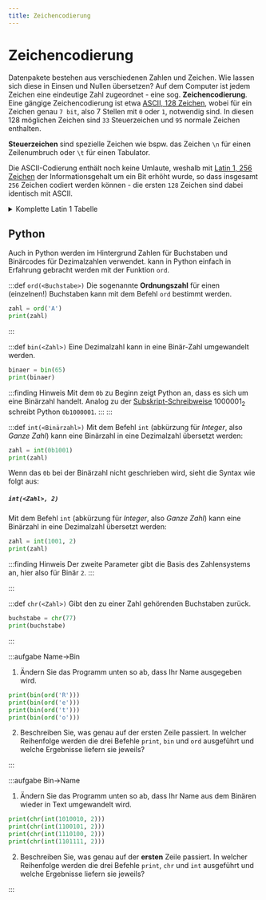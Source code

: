```yaml
---
title: Zeichencodierung
---
```



# Zeichencodierung

Datenpakete bestehen aus verschiedenen Zahlen und Zeichen. Wie lassen sich diese in Einsen und Nullen übersetzen? Auf dem Computer ist jedem Zeichen eine eindeutige Zahl zugeordnet - eine sog. **Zeichencodierung**. Eine gängige Zeichencodierung ist etwa [ASCII, 128 Zeichen](https://de.wikipedia.org/wiki/American_Standard_Code_for_Information_Interchange), wobei für ein Zeichen genau `7 bit`, also 7 Stellen mit `0` oder `1`, notwendig sind. In diesen 128 möglichen Zeichen sind `33` Steuerzeichen und `95` normale Zeichen enthalten.

**Steuerzeichen** sind spezielle Zeichen wie bspw. das Zeichen `\n` für einen Zeilenumbruch oder `\t` für einen Tabulator.

Die ASCII-Codierung enthält noch keine Umlaute, weshalb mit [Latin 1, 256 Zeichen](https://de.wikipedia.org/wiki/ISO_8859-1) der Informationsgehalt um ein Bit erhöht wurde, so dass insgesamt `256` Zeichen codiert werden können - die ersten `128` Zeichen sind dabei identisch mit ASCII.

<Latin1Sample />

<details className="small-table" ><summary>Komplette Latin 1 Tabelle</summary>
<Latin1Table />
</details>

## Python

Auch in Python werden im Hintergrund Zahlen für Buchstaben und Binärcodes für Dezimalzahlen verwendet.  kann in Python einfach in Erfahrung gebracht werden mit der Funktion `ord`.

:::def `ord(<Buchstabe>)`
Die sogenannte **Ordnungszahl** für einen (einzelnen!) Buchstaben kann mit dem Befehl `ord` bestimmt werden.
```py live_py slim
zahl = ord('A')
print(zahl)
```
:::

:::def `bin(<Zahl>)`
Eine Dezimalzahl kann in eine Binär-Zahl umgewandelt werden.
```py live_py slim
binaer = bin(65)
print(binaer)
```

:::finding Hinweis
Mit dem `0b` zu Beginn zeigt Python an, dass es sich um eine Binärzahl handelt. Analog zu der [Subskript-Schreibweise](03-Zeichencodierung.mdx#hinweis-subskript) $1000001_2$ schreibt Python `0b1000001`.
:::
:::

:::def `int(<Binärzahl>)`
Mit dem Befehl `int` (abkürzung für *Integer*, also *Ganze Zahl*) kann eine Binärzahl in eine Dezimalzahl übersetzt werden:
```py live_py slim
zahl = int(0b1001)
print(zahl)
```

Wenn das `0b` bei der Binärzahl nicht geschrieben wird, sieht die Syntax wie folgt aus:

<h5 className="admonition-heading">

`int(<Zahl>, 2)`

</h5>

Mit dem Befehl `int` (abkürzung für *Integer*, also *Ganze Zahl*) kann eine Binärzahl in eine Dezimalzahl übersetzt werden:

```py live_py slim
zahl = int(1001, 2)
print(zahl)
```
:::finding Hinweis
Der zweite Parameter gibt die Basis des Zahlensystems an, hier also für Binär `2`.
:::

:::

:::def `chr(<Zahl>)`
Gibt den zu einer Zahl gehörenden Buchstaben zurück.
```py live_py slim
buchstabe = chr(77)
print(buchstabe)
```
:::

:::aufgabe Name->Bin
1. Ändern Sie das Programm unten so ab, dass Ihr Name ausgegeben wird.
```py live_py id=0175b87a-de4f-4922-89ce-830c0eb8354d
print(bin(ord('R')))
print(bin(ord('e')))
print(bin(ord('t')))
print(bin(ord('o')))
```
2. Beschreiben Sie, was genau auf der ersten Zeile passiert. In welcher Reihenfolge werden die drei Befehle `print`, `bin` und `ord` ausgeführt und welche Ergebnisse liefern sie jeweils?

<Answer type="text" webKey="e8b2befe-3923-4885-8c8d-4c0d53b298ee" />

:::


:::aufgabe Bin->Name
1. Ändern Sie das Programm unten so ab, dass Ihr Name aus dem Binären wieder in Text umgewandelt wird.

```py live_py id=5febc4d8-7905-4812-a34d-c8414e7fa4f8
print(chr(int(1010010, 2)))
print(chr(int(1100101, 2)))
print(chr(int(1110100, 2)))
print(chr(int(1101111, 2)))
```

2. Beschreiben Sie, was genau auf der **ersten** Zeile passiert. In welcher Reihenfolge werden die drei Befehle `print`, `chr` und `int` ausgeführt und welche Ergebnisse liefern sie jeweils?

<Answer type="text" webKey="dbc5df1d-6e84-4160-b108-8f66a35f7234" />
:::